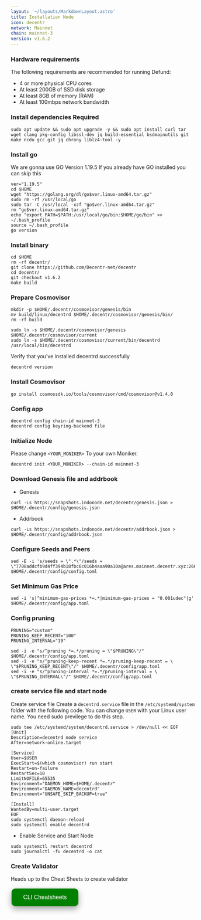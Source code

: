 ```yaml
---
layout: '~/layouts/MarkdownLayout.astro'
title: Installation Node
icon: decentr
network: Mainnet
chain: mainnet-3
version: v1.6.2
---
```


### Hardware requirements

The following requirements are recommended for running Defund:

- 4 or more physical CPU cores
- At least 200GB of SSD disk storage
- At least 8GB of memory (RAM)
- At least 100mbps network bandwidth


### Install dependencies Required

```
sudo apt update && sudo apt upgrade -y && sudo apt install curl tar wget clang pkg-config libssl-dev jq build-essential bsdmainutils git make ncdu gcc git jq chrony liblz4-tool -y
```

### Install go

We are gonna use GO Version 1.19.5
If you already have GO installed you can skip this 

```
ver="1.19.5"
cd $HOME
wget "https://golang.org/dl/go$ver.linux-amd64.tar.gz"
sudo rm -rf /usr/local/go
sudo tar -C /usr/local -xzf "go$ver.linux-amd64.tar.gz"
rm "go$ver.linux-amd64.tar.gz"
echo "export PATH=$PATH:/usr/local/go/bin:$HOME/go/bin" >> ~/.bash_profile
source ~/.bash_profile
go version
```

### Install binary

```
cd $HOME
rm -rf decentr/
git clone https://github.com/Decentr-net/decentr
cd decentr/
git checkout v1.6.2
make build
```

### Prepare Cosmovisor
```
mkdir -p $HOME/.decentr/cosmovisor/genesis/bin
mv build/linux/decentrd $HOME/.decentr/cosmovisor/genesis/bin/
rm -rf build
```
```
sudo ln -s $HOME/.decentr/cosmovisor/genesis $HOME/.decentr/cosmovisor/current
sudo ln -s $HOME/.decentr/cosmovisor/current/bin/decentrd /usr/local/bin/decentrd
```

Verify that you've installed decentrd successfully

```
decentrd version
```

### Install Cosmovisor

```
go install cosmossdk.io/tools/cosmovisor/cmd/cosmovisor@v1.4.0
```

### Config app

```
decentrd config chain-id mainnet-3
decentrd config keyring-backend file
```

### Initialize Node

Please change `<YOUR_MONIKER>` To your own Moniker.

```
decentrd init <YOUR_MONIKER> --chain-id mainnet-3
```

### Download Genesis file and addrbook

- Genesis

```
curl -Ls https://snapshots.indonode.net/decentr/genesis.json > $HOME/.decentr/config/genesis.json
```

- Addrbook

```
curl -Ls https://snapshots.indonode.net/decentr/addrbook.json > $HOME/.decentr/config/addrbook.json
```

### Configure Seeds and Peers

```
sed -E -i 's/seeds = \".*\"/seeds = \"7708addcfb9d4ff394b18fbc6c016b4aaa90a10a@ares.mainnet.decentr.xyz:26656,8a3485f940c3b2b9f0dd979a16ea28de154f14dd@calliope.mainnet.decentr.xyz:26656,87490fd832f3226ac5d090f6a438d402670881d0@euterpe.mainnet.decentr.xyz:26656,3261bff0b7c16dcf6b5b8e62dd54faafbfd75415@hera.mainnet.decentr.xyz:26656,5f3cfa2e3d5ed2c2ef699c8593a3d93c902406a9@hermes.mainnet.decentr.xyz:26656,a529801b5390f56d5c280eaff4ae95b7163e385f@melpomene.mainnet.decentr.xyz:26656,385129dbe71bceff982204afa11ed7fa0ee39430@poseidon.mainnet.decentr.xyz:26656,35a934228c32ad8329ac917613a25474cc79bc08@terpsichore.mainnet.decentr.xyz:26656,0fd62bcd1de6f2e3cfc15852cdde9f3f8a7987e4@thalia.mainnet.decentr.xyz:26656,bd99693d0dbc855b0367f781fb48bf1ca6a6a58b@zeus.mainnet.decentr.xyz:26656\"/' $HOME/.decentr/config/config.toml
```

### Set Minimum Gas Price
```
sed -i 's|^minimum-gas-prices *=.*|minimum-gas-prices = "0.001udec"|g' $HOME/.decentr/config/app.toml
```

### Config pruning

```
PRUNING="custom"
PRUNING_KEEP_RECENT="100"
PRUNING_INTERVAL="19"

sed -i -e "s/^pruning *=.*/pruning = \"$PRUNING\"/" $HOME/.decentr/config/app.toml
sed -i -e "s/^pruning-keep-recent *=.*/pruning-keep-recent = \
\"$PRUNING_KEEP_RECENT\"/" $HOME/.decentr/config/app.toml
sed -i -e "s/^pruning-interval *=.*/pruning-interval = \
\"$PRUNING_INTERVAL\"/" $HOME/.decentr/config/app.toml
```


### create service file and start node

Create service file
Create a `decentrd.service` file in the `/etc/systemd/system` folder with the following code. 
You can change `USER` with your Linux user name. You need sudo previlege to do this step.

```
sudo tee /etc/systemd/system/decentrd.service > /dev/null << EOF
[Unit]
Description=decentrd node service
After=network-online.target

[Service]
User=$USER
ExecStart=$(which cosmovisor) run start
Restart=on-failure
RestartSec=10
LimitNOFILE=65535
Environment="DAEMON_HOME=$HOME/.decentr"
Environment="DAEMON_NAME=decentrd"
Environment="UNSAFE_SKIP_BACKUP=true"

[Install]
WantedBy=multi-user.target
EOF
sudo systemctl daemon-reload
sudo systemctl enable decentrd
```

- Enable Service and Start Node

```
sudo systemctl restart decentrd
sudo journalctl -fu decentrd -o cat
```

### Create Validator

Heads up to the Cheat Sheets to create validator

<a href="https://www.indonode.net/mainnet/decentr/cheat" target="_blank">
  <button style="background-color: green; border: none; color: white; padding: 15px 32px; text-align: center; text-decoration: none; display: inline-block; font-size: 16px; margin: 4px 2px; cursor: pointer; border-radius: 10px; box-shadow: 0 8px 16px 0 rgba(0,0,0,0.2), 0 6px 20px 0 rgba(0,0,0,0.19);" onmouseover="this.style.boxShadow='0 0 0 4px rgba(0,255,0,0.5)'" onmouseout="this.style.boxShadow='0 8px 16px 0 rgba(0,0,0,0.2), 0 6px 20px 0 rgba(0,0,0,0.19)'">CLI Cheatsheets</button>
</a>
